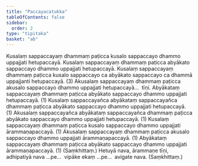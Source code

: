 ```yaml
---
title: "Paccayacatukka"
tableOfContents: false
sidebar:
  order: 2
type: "tipitaka"
basket: "ab"
---
```



<DynamicBreadcrumb />

<Division number="1">

<Paragraph number="1091">
Kusalaṃ sappaccayaṃ dhammaṃ paṭicca kusalo sappaccayo dhammo uppajjati hetupaccayā. Kusalaṃ sappaccayaṃ dhammaṃ paṭicca abyākato sappaccayo dhammo uppajjati hetupaccayā. Kusalaṃ sappaccayaṃ dhammaṃ paṭicca kusalo sappaccayo ca abyākato sappaccayo ca dhammā uppajjanti hetupaccayā. (3)
</Paragraph>

<Paragraph number="1092">
Akusalaṃ sappaccayaṃ dhammaṃ paṭicca akusalo sappaccayo dhammo uppajjati hetupaccayā…  tīṇi.
</Paragraph>

<Paragraph number="1093">
Abyākataṃ sappaccayaṃ dhammaṃ paṭicca abyākato sappaccayo dhammo uppajjati hetupaccayā. (1)
</Paragraph>

<Paragraph number="1094">
Kusalaṃ sappaccayañca abyākataṃ sappaccayañca dhammaṃ paṭicca abyākato sappaccayo dhammo uppajjati hetupaccayā. (1)
</Paragraph>

<Paragraph number="1095">
Akusalaṃ sappaccayañca abyākataṃ sappaccayañca dhammaṃ paṭicca abyākato sappaccayo dhammo uppajjati hetupaccayā. (1)
</Paragraph>

</Division>
<Division number="2">

<Paragraph number="1096">
Kusalaṃ sappaccayaṃ dhammaṃ paṭicca kusalo sappaccayo dhammo uppajjati ārammaṇapaccayā. (1)
</Paragraph>

<Paragraph number="1097">
Akusalaṃ sappaccayaṃ dhammaṃ paṭicca akusalo sappaccayo dhammo uppajjati ārammaṇapaccayā. (1)
</Paragraph>

<Paragraph number="1098">
Abyākataṃ sappaccayaṃ dhammaṃ paṭicca abyākato sappaccayo dhammo uppajjati ārammaṇapaccayā. (1) (Saṃkhittaṃ.)
</Paragraph>

</Division>
<Division number="3">

<Paragraph number="1099">
Hetuyā nava, ārammaṇe tīṇi, adhipatiyā nava …pe…  vipāke ekaṃ …pe…  avigate nava. (Saṃkhittaṃ.)
</Paragraph>
</Division>